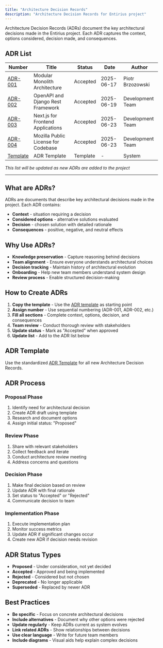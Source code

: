 ```yaml
---
title: "Architecture Decision Records"
description: "Architecture Decision Records for Entirius project"
---
```


Architecture Decision Records (ADRs) document the key architectural decisions made in the Entirius project. 
Each ADR captures the context, options considered, decision made, and consequences.


## ADR List

| Number | Title | Status | Date | Author |
|--------|-------|--------|------|---------|
| [ADR-001](/development/architecture/adr/adr-001-modular-monolith) | Modular Monolith Architecture | Accepted | 2025-06-17 | Piotr Brzozowski |
| [ADR-002](/development/architecture/adr/adr-002-openapi-django-rest-framework) | OpenAPI and Django Rest Framework | Accepted | 2025-06-19 | Development Team |
| [ADR-003](/development/architecture/adr/adr-003-react-nextjs-frontend) | Next.js for Frontend Applications | Accepted | 2025-06-23 | Development Team |
| [ADR-004](/development/architecture/adr/adr-004-mozilla-public-license) | Mozilla Public License for Codebase | Accepted | 2025-06-23 | Development Team |
| [Template](/development/architecture/adr/adr-template) | ADR Template | Template | - | System |

*This list will be updated as new ADRs are added to the project*


---

## What are ADRs?

ADRs are documents that describe key architectural decisions made in the project. Each ADR contains:

- **Context** - situation requiring a decision
- **Considered options** - alternative solutions evaluated
- **Decision** - chosen solution with detailed rationale
- **Consequences** - positive, negative, and neutral effects

## Why Use ADRs?

- **Knowledge preservation** - Capture reasoning behind decisions
- **Team alignment** - Ensure everyone understands architectural choices
- **Decision tracking** - Maintain history of architectural evolution
- **Onboarding** - Help new team members understand system design
- **Review process** - Enable structured decision-making

## How to Create ADRs

1. **Copy the template** - Use the [ADR template](./adr-template) as starting point
2. **Assign number** - Use sequential numbering (ADR-001, ADR-002, etc.)
3. **Fill all sections** - Complete context, options, decision, and consequences
4. **Team review** - Conduct thorough review with stakeholders
5. **Update status** - Mark as "Accepted" when approved
6. **Update list** - Add to the ADR list below

## ADR Template

Use the standardized [ADR Template](/development/architecture/adr/adr-template) for all new Architecture Decision Records.

## ADR Process

### Proposal Phase
1. Identify need for architectural decision
2. Create ADR draft using template
3. Research and document options
4. Assign initial status: "Proposed"

### Review Phase
1. Share with relevant stakeholders
2. Collect feedback and iterate
3. Conduct architecture review meeting
4. Address concerns and questions

### Decision Phase
1. Make final decision based on review
2. Update ADR with final rationale
3. Set status to "Accepted" or "Rejected"
4. Communicate decision to team

### Implementation Phase
1. Execute implementation plan
2. Monitor success metrics
3. Update ADR if significant changes occur
4. Create new ADR if decision needs revision

## ADR Status Types

- **Proposed** - Under consideration, not yet decided
- **Accepted** - Approved and being implemented
- **Rejected** - Considered but not chosen
- **Deprecated** - No longer applicable
- **Superseded** - Replaced by newer ADR

## Best Practices

- **Be specific** - Focus on concrete architectural decisions
- **Include alternatives** - Document why other options were rejected
- **Update regularly** - Keep ADRs current as system evolves
- **Link related ADRs** - Show relationships between decisions
- **Use clear language** - Write for future team members
- **Include diagrams** - Visual aids help explain complex decisions
